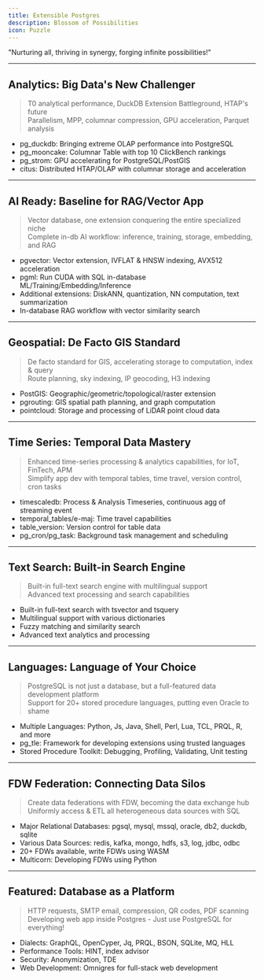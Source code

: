 ```yaml
---
title: Extensible Postgres
description: Blossom of Possibilities
icon: Puzzle
---
```



<Banner variant="rainbow">"Nurturing all, thriving in synergy, forging infinite possibilities!"</Banner>

--------

## Analytics: Big Data's New Challenger

> T0 analytical performance, DuckDB Extension Battleground, HTAP's future\
> Parallelism, MPP, columnar compression, GPU acceleration, Parquet analysis

- pg_duckdb: Bringing extreme OLAP performance into PostgreSQL
- pg_mooncake: Columnar Table with top 10 ClickBench rankings
- pg_strom: GPU accelerating for PostgreSQL/PostGIS
- citus: Distributed HTAP/OLAP with columnar storage and acceleration

--------

## AI Ready: Baseline for RAG/Vector App

> Vector database, one extension conquering the entire specialized niche\
> Complete in-db AI workflow: inference, training, storage, embedding, and RAG

- pgvector: Vector extension, IVFLAT & HNSW indexing, AVX512 acceleration
- pgml: Run CUDA with SQL in-database ML/Training/Embedding/Inference
- Additional extensions: DiskANN, quantization, NN computation, text summarization
- In-database RAG workflow with vector similarity search

--------

## Geospatial: De Facto GIS Standard

> De facto standard for GIS, accelerating storage to computation, index & query\
> Route planning, sky indexing, IP geocoding, H3 indexing

- PostGIS: Geographic/geometric/topological/raster extension
- pgrouting: GIS spatial path planning, and graph computation
- pointcloud: Storage and processing of LiDAR point cloud data

--------

## Time Series: Temporal Data Mastery

> Enhanced time-series processing & analytics capabilities, for IoT, FinTech, APM\
> Simplify app dev with temporal tables, time travel, version control, cron tasks

- timescaledb: Process & Analysis Timeseries, continuous agg of streaming event
- temporal_tables/e-maj: Time travel capabilities
- table_version: Version control for table data
- pg_cron/pg_task: Background task management and scheduling

--------

## Text Search: Built-in Search Engine

> Built-in full-text search engine with multilingual support\
> Advanced text processing and search capabilities

- Built-in full-text search with tsvector and tsquery
- Multilingual support with various dictionaries
- Fuzzy matching and similarity search
- Advanced text analytics and processing

--------

## Languages: Language of Your Choice

> PostgreSQL is not just a database, but a full-featured data development platform\
> Support for 20+ stored procedure languages, putting even Oracle to shame

- Multiple Languages: Python, Js, Java, Shell, Perl, Lua, TCL, PRQL, R, and more
- pg_tle: Framework for developing extensions using trusted languages
- Stored Procedure Toolkit: Debugging, Profiling, Validating, Unit testing

--------

## FDW Federation: Connecting Data Silos

> Create data federations with FDW, becoming the data exchange hub\
> Uniformly access & ETL all heterogeneous data sources with SQL

- Major Relational Databases: pgsql, mysql, mssql, oracle, db2, duckdb, sqlite
- Various Data Sources: redis, kafka, mongo, hdfs, s3, log, jdbc, odbc
- 20+ FDWs available, write FDWs using WASM
- Multicorn: Developing FDWs using Python

--------

## Featured: Database as a Platform

> HTTP requests, SMTP email, compression, QR codes, PDF scanning\
> Developing web app inside Postgres - Just use PostgreSQL for everything!

- Dialects: GraphQL, OpenCyper, Jq, PRQL, BSON, SQLite, MQ, HLL
- Performance Tools: HINT, index advisor
- Security: Anonymization, TDE
- Web Development: Omnigres for full-stack web development
